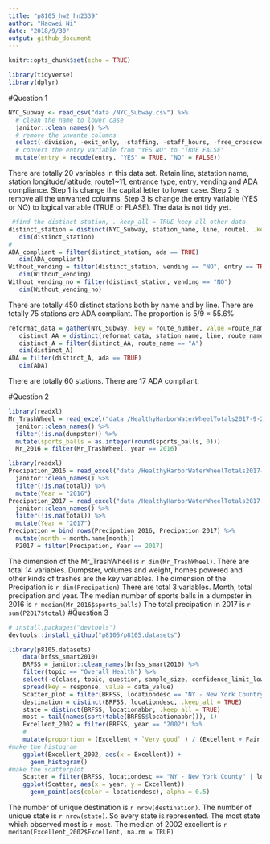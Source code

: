 ```yaml
---
title: "p8105_hw2_hn2339"
author: "Haowei Ni"
date: "2018/9/30"
output: github_document
---
```


```r
knitr::opts_chunk$set(echo = TRUE)
```

```r
library(tidyverse)
library(dplyr)
```

#Question 1 
```r
NYC_Subway <- read_csv("data /NYC_Subway.csv") %>%
  # clean the name to lower case 
  janitor::clean_names() %>%
  # remove the unwante columns 
  select(-division, -exit_only, -staffing, -staff_hours, -free_crossover, -north_south_street, -east_west_street, -corner, -station_location, -entrance_location, -entrance_longitude, -entrance_latitude) %>%
  # convert the entry variable from "YES NO" to "TRUE FALSE"
  mutate(entry = recode(entry, "YES" = TRUE, "NO" = FALSE)) 
```
There are totally 20 variables in this data set. Retain line, statation name, station longitude/latitude, route1~11, entrance type, entry, vending and ADA compliance. Step 1 is change the capital letter to lower case. Step 2 is remove all the unwanted columns. Step 3 is change the entry variable (YES or NO) to logical variable (TRUE or FLASE). The data is not tidy yet. 
```r
 #find the distinct station, . keep_all = TRUE keep all other data 
distinct_station = distinct(NYC_Subway, station_name, line, route1, .keep_all = TRUE) 
   dim(distinct_station)
#
ADA_compliant = filter(distinct_station, ada == TRUE)
   dim(ADA_compliant)
Without_vending = filter(distinct_station, vending == "NO", entry == TRUE)
   dim(Without_vending)
Without_vending_no = filter(distinct_station, vending == "NO")
   dim(Without_vending_no)
```
There are totally 450 distinct stations both by name and by line. 
There are totally 75 stations are ADA compliant. 
The proportion is 5/9 = 55.6%
```r
reformat_data = gather(NYC_Subway, key = route_number, value =route_name, route1:route11 )
   distinct_AA = distinct(reformat_data, station_name, line, route_name, .keep_all = TRUE) 
   distinct_A = filter(distinct_AA, route_name == "A")
   dim(distinct_A) 
ADA = filter(distinct_A, ada == TRUE)
   dim(ADA) 
```
There are totally 60 stations. 
There are 17 ADA compliant.

#Question 2 
```r
library(readxl)
Mr_TrashWheel = read_excel("data /HealthyHarborWaterWheelTotals2017-9-26.xlsx", range = "A2:N258") %>%
  janitor::clean_names() %>%
  filter(!is.na(dumpster)) %>%
  mutate(sports_balls = as.integer(round(sports_balls, 0)))
  Mr_2016 = filter(Mr_TrashWheel, year == 2016)
```

```r
library(readxl)
Precipation_2016 = read_excel("data /HealthyHarborWaterWheelTotals2017-9-26.xlsx", sheet = 4, range = "A2:B15") %>%
  janitor::clean_names() %>%
  filter(!is.na(total)) %>%
  mutate(Year = "2016")
Precipation_2017 = read_excel("data /HealthyHarborWaterWheelTotals2017-9-26.xlsx", sheet = 3, range = "A2:B15") %>%
  janitor::clean_names() %>%
  filter(!is.na(total)) %>%
  mutate(Year = "2017")
Precipation = bind_rows(Precipation_2016, Precipation_2017) %>%
  mutate(month = month.name[month])
  P2017 = filter(Precipation, Year == 2017)
```
The dimension of the Mr_TrashWheel is `r dim(Mr_TrashWheel)`. There are total 14 variables. Dumpster, volumes and weight, homes powered and other kinds of trashes are the key variables. 
The dimension of the Precipation is `r dim(Precipation)` There are total 3 variables. Month, total precipation and year. 
The median number of sports balls in a dumpster in 2016 is `r median(Mr_2016$sports_balls)`
The total precipation in 2017 is `r sum(P2017$total)`
#Question 3 
```r
# install.packages("devtools")
devtools::install_github("p8105/p8105.datasets")
```

```r
library(p8105.datasets)
    data(brfss_smart2010) 
    BRFSS = janitor::clean_names(brfss_smart2010) %>%
    filter(topic == "Overall Health") %>%
    select(-c(class, topic, question, sample_size, confidence_limit_low:geo_location)) %>%
    spread(key = response, value = data_value) 
    Scatter_plot = filter(BRFSS, locationdesc == "NY - New York Country" | locationdesc == "NY - Queens Country")
    destination = distinct(BRFSS, locationdesc, .keep_all = TRUE) 
    state = distinct(BRFSS, locationabbr, .keep_all = TRUE)
    most = tail(names(sort(table(BRFSS$locationabbr))), 1)
    Excellent_2002 = filter(BRFSS, year == "2002") %>%
    # 
    mutate(proportion = (Excellent + `Very good` ) / (Excellent + Fair + Good + Poor + `Very good`))
#make the histogram 
    ggplot(Excellent_2002, aes(x = Excellent)) +
      geom_histogram()
#make the scatterplot 
    Scatter = filter(BRFSS, locationdesc == "NY - New York County" | locationdesc == "NY - Queens County")
    ggplot(Scatter, aes(x = year, y = Excellent)) + 
      geom_point(aes(color = locationdesc), alpha = 0.5)
```
The number of unique destination is `r nrow(destination)`. 
The number of unique state is `r nrow(state)`. So every state is represented. 
The most state which observed most is `r most`. 
The median of 2002 excellent is `r median(Excellent_2002$Excellent, na.rm = TRUE)`


